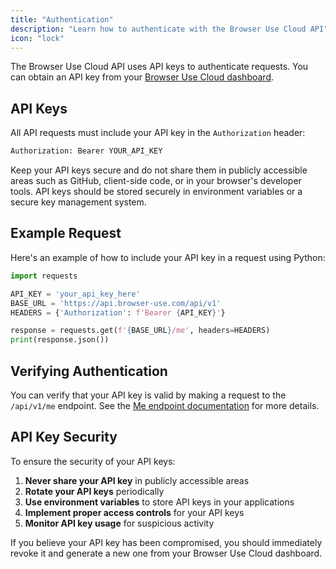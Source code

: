 ```yaml
---
title: "Authentication"
description: "Learn how to authenticate with the Browser Use Cloud API"
icon: "lock"
---
```


The Browser Use Cloud API uses API keys to authenticate requests. You can obtain an API key from your [Browser Use Cloud dashboard](https://cloud.browser-use.com/settings/api-keys).

## API Keys

All API requests must include your API key in the `Authorization` header:

```bash
Authorization: Bearer YOUR_API_KEY
```

Keep your API keys secure and do not share them in publicly accessible areas such as GitHub, client-side code, or in your browser's developer tools. API keys should be stored securely in environment variables or a secure key management system.

## Example Request

Here's an example of how to include your API key in a request using Python:

```python
import requests

API_KEY = 'your_api_key_here'
BASE_URL = 'https://api.browser-use.com/api/v1'
HEADERS = {'Authorization': f'Bearer {API_KEY}'}

response = requests.get(f'{BASE_URL}/me', headers=HEADERS)
print(response.json())
```

## Verifying Authentication

You can verify that your API key is valid by making a request to the `/api/v1/me` endpoint. See the [Me endpoint documentation](../api-reference/user) for more details.

## API Key Security

To ensure the security of your API keys:

1. **Never share your API key** in publicly accessible areas
2. **Rotate your API keys** periodically
3. **Use environment variables** to store API keys in your applications
4. **Implement proper access controls** for your API keys
5. **Monitor API key usage** for suspicious activity

If you believe your API key has been compromised, you should immediately revoke it and generate a new one from your Browser Use Cloud dashboard.
